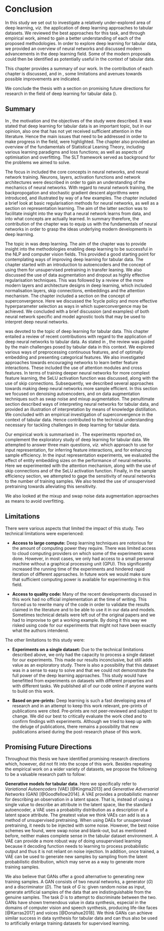 # Conclusion \label{chp:conc}

In this study we set out to investigate a relatively under-explored area of deep learning, *viz*. the application of deep learning approaches to tabular datasets.
We reviewed the best approaches for this task, and through empirical work, aimed to gain a better understanding of each of the proposed methodologies.
In order to explore deep learning for tabular data, we provided an overview of neural networks and discussed modern advancements in the deep learning field.
Some of the modern proposals could then be identified as potentially useful in the context of tabular data.

This chapter provides a summary of our work.
In \Sref{sec:summary} the contribution of each chapter is discussed, and in \Sref{sec:lim}, some limitations and avenues towards possible improvements are indicated.

We conclude the thesis with a section on promising future directions for research in the field of deep learning for tabular data  (\Sref{sec:future}).

## Summary \label{sec:summary}

In \Cref{chp:intro}, the motivation and the objectives of the study were described.
It was stated that deep learning for tabular data is an important topic, but in our opinion, also one that has not yet received sufficient attention in the literature.
Hence the main issues that need to be addressed in order to make progress in the field, were highlighted.
The chapter also provided an overview of the fundamentals of Statistical Leaning Theory, including various learning paradigms and loss functions; as well as aspects of optimisation and overfitting.
The SLT framework served as background for the problems we aimed to solve.

The focus in \Cref{chp:nn} included the core concepts in neural networks, and neural network training.
Neurons, layers, activation functions and network architectures were described in order to gain an understanding of the mechanics of neural networks.
With regard to neural network training, the backpropogation and stochastic gradient descent algorithms were introduced, and illustrated by way of a few examples.
The chapter included a brief look at basic regularisation methods for neural networks, as well as a section on representation learning.
The aim of the latter section was to facilitate insight into the way that a neural network learns from data, and into what concepts are actually learned. 
In summary therefore, the contribution of the chapter was to equip us with the fundamentals of neural networks in order to grasp the ideas underlying modern developments in deep learning.

The topic in \Cref{chp:dl} was deep learning. 
The aim of the chapter was to provide insight into the methodologies enabling deep learning to be successful in the NLP and computer vision fields.
This provided a good starting point for contemplating ways of improving deep learning for tabular data.
The chapter started with an introduction to autoencoders and the concept of using them for unsupervised pretraining in transfer leaning.
We also discussed the use of data augmentation and dropout as highly effective regularisation techniques.
This was followed by a review of the more modern layers and architecture designs in deep learning, which included normalisation layers, skip connections, embeddings and the attention mechanism.
The chapter included a section on the concept of superconvergence.
Here we discussed the 1cycle policy and more effective hyperparameter selection as ways in which superconvergence may be achieved.
We concluded with a brief discussion (and examples) of both neural network specific and model agnostic tools that may be used to interpret deep neural networks. 

\Cref{chp:td} was devoted to the topic of deep learning for tabular data.
This chapter entailed a review of recent contributions with regard to the application of deep neural networks to tabular data.
As stated in \Cref{chp:intro}, the review was guided by the main challenges posed by tabular data in this context. 
We explored various ways of preprocessing continuous features, and of optimally embedding and presenting categorical features.
We also investigated approaches towards encouraging networks to learn better feature interactions.
These included the use of attention modules and cross features.
In terms of training deeper neural networks for more complext feature learning, the SeLU activation function was discussed, along with the use of skip connections.
Subsequently, we described several approaches towards making deep neural networks more sample efficient.
In this section we focused on denoising autoencoders, and on data augmentation techniques such as swap noise and mixup augmentation.
The penultimate section described ways of interpreting neural networks for tabular data, and provided an illustration of interpretation by means of knowledge distillation.
We concluded with an empirical investigation of superconvergence in the context of tabular data.
Hence \Cref{chp:td} contributed to the technical understanding necessary for tackling challenges in deep learning for tabular data.

Our empirical work is summarised in \Cref{chp:exp}.
The experiments reported on, complement the exploratory study of deep learning for tabular data.
We attempted to answer three main questions, *viz.* which approach to use for input representation, for inferring feature interactions, and for enhancing sample efficiency.
In the input representation experiments, we evaluated the effect of entity embedding sizes on the performance of neural networks.
Here we experimented with the attention mechanism, along with the use of skip connections and of the SeLU activation function. 
Finally, in the sample efficiency section, we attempted to gage the sensitivity of neural networks to the number of training samples.
We also tested the use of unsupervised pretraining towards alleviating this sensitivity.

We also looked at the mixup and swap noise data augmentation approaches as means to avoid overfitting.

## Limitations \label{sec:lim}

There were various aspects that limited the impact of this study.
Two technical limitations were experienced:

+ **Access to large compute:** Deep learning techniques are notorious for the amount of computing power they require. There was limited access to cloud computing providers on which some of the experiments were done. However, in most cases, we only had access to a small personal machine without a graphical processing unit (GPU). This significantly increased the running time of the experiments and hindered rapid iteration of different approaches. In future work we would make sure that sufficient computing power is available for experimenting in this field.
  
+ **Access to quality code:** Many of the recent developments discussed in this work had no official implementation at the time of writing. This forced us to rewrite many of the code in order to validate the results claimed in the literature and to be able to use it in our data and models. Sometimes technical details were left out of the original papers and we had to improvise to get a working example. By doing it this way we risked using code for our experiments that might not have been exactly what the authors intendend.

The other limitations to this study were:

+ **Experiments on a single dataset:** Due to the technical limitations described above, we only had the capacity to process a single dataset for our experiments. This made our results inconclusive, but still adds value as an exploratory study. There is also a possibility that this dataset was in a sense to easy to solve and that we could not demonstrate the full power of the deep learning approaches. This study would have benefitted from experiments on datasets with different properties and with different tasks. We published all of our code online if anyone wants to build on this work.

+ **Based on pre-prints:** Deep learning is such a fast developing area of research and in an attempt to keep this work relevant, pre-prints of publications were cited. Pre-prints are not peer-reviewed and subject to change. We did our best to critically evaluate the work cited and to confirm findings with experiments. Although we tried to keep up with the deluge of publications, there remains a possibility that new publications arised during the post-research phase of this work.

## Promising Future Directions \label{sec:future}

Throughout this thesis we have identified promising research directions which, however, did not fit into the scope of this work.
Besides repeating the empirical work on a wider variety of datasets, we propose the following to be a valuable research path to follow:

**Generative models for tabular data**.
Here we specifically refer to *Variational Autoencoders* (VAE) [@Kingma2013] and *Generative Adversarial Networks* (GAN) [@Goodfellow2014].
A VAE provides a probabilistic manner for describing an observation in a latent space.
That is, instead of using a single value to describe an attribute in the latent space, like the standard autoencoder, a VAE uses a probability distribution as a description of a latent space attribute.
The greatest value we think VAEs can add is as a method of unsupervised pretraining.
When using DAEs for unsupervised pretraining, it needs to be injected with some noise.
However, the best noise schemes we found, were swap noise and blank-out, but as mentioned before, neither makes complete sense in the tabular dataset environment.
A VAE can provide a more robust way of doing unsupervised learning because it decoding function needs to learning to process probabilistic output and thus it is not reliant on noise injection.
In addition, once trained, a VAE can be used to generate new samples by sampling from the latent probabilistic distribution, which may serve as a way to generate more training samples.

We also believe that GANs offer a good alternative to generating new training samples.
A GAN consists of two neural networks, a generator ($G$) and a discriminator ($D$).
The task of $G$ is: given random noise as input, generate artificial samples of the data that are indistinguishable from the genuine samples.
The task $D$ is to attempt to discriminate between the two.
GANs have shown tremendous value in data synthesis, especial in the domains of computer vision and speech synthesis, producing life-like faces [@Karras2017] and voices [@Donahue2018].
We think GANs can achieve similar success in data synthesis for tabular data and can thus also be used to artificially enlarge training datasets for supervised learning.

